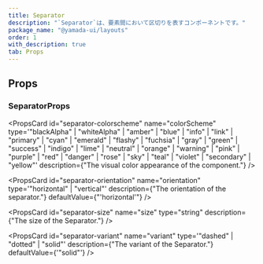 ```yaml
---
title: Separator
description: "`Separator`は、要素間において区切りを表すコンポーネントです。"
package_name: "@yamada-ui/layouts"
order: 1
with_description: true
tab: Props
---
```


## Props

### SeparatorProps

<PropsCard
  id="separator-colorscheme"
  name="colorScheme"
  type='"blackAlpha" | "whiteAlpha" | "amber" | "blue" | "info" | "link" | "primary" | "cyan" | "emerald" | "flashy" | "fuchsia" | "gray" | "green" | "success" | "indigo" | "lime" | "neutral" | "orange" | "warning" | "pink" | "purple" | "red" | "danger" | "rose" | "sky" | "teal" | "violet" | "secondary" | "yellow"'
  description={"The visual color appearance of the component."}
/>

<PropsCard
  id="separator-orientation"
  name="orientation"
  type='"horizontal" | "vertical"'
  description={"The orientation of the separator."}
  defaultValue={"'horizontal'"}
/>

<PropsCard
  id="separator-size"
  name="size"
  type="string"
  description={"The size of the Separator."}
/>

<PropsCard
  id="separator-variant"
  name="variant"
  type='"dashed" | "dotted" | "solid"'
  description={"The variant of the Separator."}
  defaultValue={'"solid"'}
/>
